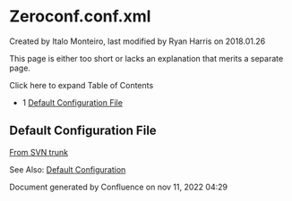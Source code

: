 
# Zeroconf.conf.xml 

 Created by  Italo Monteiro, last modified by  Ryan Harris on 2018.01.26

This page is either too short or lacks an explanation that merits a separate page.

Click here to expand Table of Contents

* 1 [Default Configuration File](#default-configuration-file)

## Default Configuration File

[From SVN trunk](http://svn.freeswitch.org/svn/freeswitch/trunk/conf/autoload%5Fconfigs/zeroconf.conf.xml)

See Also: [Default Configuration](../../Configuration/Default-Configuration_6587388.mdx#mod_vp8)

Document generated by Confluence on nov 11, 2022 04:29
